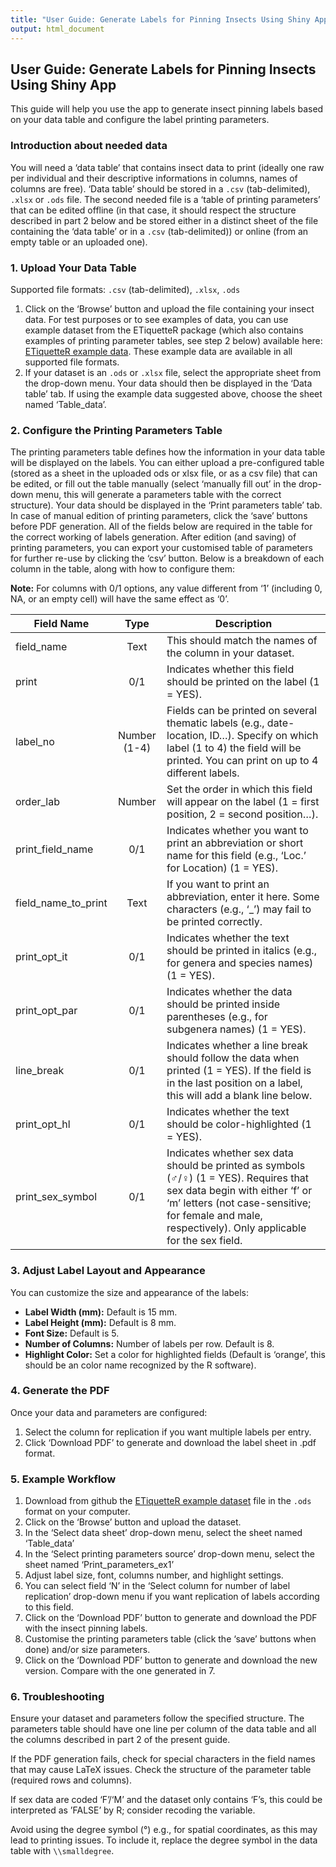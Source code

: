 ```yaml
---
title: "User Guide: Generate Labels for Pinning Insects Using Shiny App"
output: html_document
---
```


## User Guide: Generate Labels for Pinning Insects Using Shiny App

This guide will help you use the app to generate insect pinning labels based on your data table and configure the label printing parameters.

### Introduction about needed data

You will need a 'data table' that contains insect data to print (ideally one raw per individual and their descriptive informations in columns, names of columns are free). 'Data table' should be stored in a `.csv` (tab-delimited), `.xlsx` or `.ods` file. The second needed file is a 'table of printing parameters' that can be edited offline (in that case, it should respect the structure described in part 2 below and be stored either in a distinct sheet of the file containing the 'data table' or in a `.csv` (tab-delimited)) or online (from an empty table or an uploaded one).

### 1. Upload Your Data Table

Supported file formats: `.csv` (tab-delimited), `.xlsx`, `.ods`

1.  Click on the 'Browse' button and upload the file containing your insect data. For test purposes or to see examples of data, you can use example dataset from the ETiquetteR package (which also contains examples of printing parameter tables, see step 2 below) available here: [ETiquetteR example data](https://github.com/Nmoiroux/EtiquetteR/blob/main/inst/extdata/). These example data are available in all supported file formats.
2.  If your dataset is an `.ods` or `.xlsx` file, select the appropriate sheet from the drop-down menu. Your data should then be displayed in the 'Data table' tab. If using the example data suggested above, choose the sheet named 'Table_data'.

### 2. Configure the Printing Parameters Table

The printing parameters table defines how the information in your data table will be displayed on the labels. You can either upload a pre-configured table (stored as a sheet in the uploaded ods or xlsx file, or as a csv file) that can be edited, or fill out the table manually (select 'manually fill out' in the drop-down menu, this will generate a parameters table with the correct structure). Your data should be displayed in the 'Print parameters table' tab. In case of manual edition of printing parameters, click the 'save' buttons before PDF generation. All of the fields below are required in the table for the correct working of labels generation. After edition (and saving) of printing parameters, you can export your customised table of parameters for further re-use by clicking the 'csv' button. Below is a breakdown of each column in the table, along with how to configure them:

**Note:** For columns with 0/1 options, any value different from '1' (including 0, NA, or an empty cell) will have the same effect as '0'.

| Field Name | Type | Description |
|------------|:----------:|------------------------------------------------|
| field_name | Text | This should match the names of the column in your dataset. |
| print | 0/1 | Indicates whether this field should be printed on the label (1 = YES). |
| label_no | Number (1-4) | Fields can be printed on several thematic labels (e.g., date-location, ID...). Specify on which label (1 to 4) the field will be printed. You can print on up to 4 different labels. |
| order_lab | Number | Set the order in which this field will appear on the label (1 = first position, 2 = second position...). |
| print_field_name | 0/1 | Indicates whether you want to print an abbreviation or short name for this field (e.g., 'Loc.' for Location) (1 = YES). |
| field_name_to_print | Text | If you want to print an abbreviation, enter it here. Some characters (e.g., '\_') may fail to be printed correctly. |
| print_opt_it | 0/1 | Indicates whether the text should be printed in italics (e.g., for genera and species names) (1 = YES). |
| print_opt_par | 0/1 | Indicates whether the data should be printed inside parentheses (e.g., for subgenera names) (1 = YES). |
| line_break | 0/1 | Indicates whether a line break should follow the data when printed (1 = YES). If the field is in the last position on a label, this will add a blank line below. |
| print_opt_hl | 0/1 | Indicates whether the text should be color-highlighted (1 = YES). |
| print_sex_symbol | 0/1 | Indicates whether sex data should be printed as symbols (♂/♀) (1 = YES). Requires that sex data begin with either 'f' or 'm' letters (not case-sensitive; for female and male, respectively). Only applicable for the sex field. |

### 3. Adjust Label Layout and Appearance

You can customize the size and appearance of the labels:

-   **Label Width (mm):** Default is 15 mm.
-   **Label Height (mm):** Default is 8 mm.
-   **Font Size:** Default is 5.
-   **Number of Columns:** Number of labels per row. Default is 8.
-   **Highlight Color:** Set a color for highlighted fields (Default is 'orange', this should be an color name recognized by the R software).

### 4. Generate the PDF

Once your data and parameters are configured:

1.  Select the column for replication if you want multiple labels per entry.
2.  Click 'Download PDF' to generate and download the label sheet in .pdf format.

### 5. Example Workflow

1.  Download from github the [ETiquetteR example dataset](https://github.com/Nmoiroux/EtiquetteR/blob/main/inst/extdata/liste_ind_coll_ex.ods) file in the `.ods` format on your computer.
2.  Click on the 'Browse' button and upload the dataset.
3.  In the 'Select data sheet' drop-down menu, select the sheet named 'Table_data'
4.  In the 'Select printing parameters source' drop-down menu, select the sheet named 'Print_parameters_ex1'
5.  Adjust label size, font, columns number, and highlight settings.
6.  You can select field 'N' in the 'Select column for number of label replication' drop-down menu if you want replication of labels according to this field.
7.  Click on the 'Download PDF' button to generate and download the PDF with the insect pinning labels.
8.  Customise the printing parameters table (click the 'save' buttons when done) and/or size parameters.
9.  Click on the 'Download PDF' button to generate and download the new version. Compare with the one generated in 7.

### 6. Troubleshooting

Ensure your dataset and parameters follow the specified structure. The parameters table should have one line per column of the data table and all the columns described in part 2 of the present guide.

If the PDF generation fails, check for special characters in the field names that may cause LaTeX issues. Check the structure of the parameter table (required rows and columns).

If sex data are coded 'F'/'M' and the dataset only contains 'F's, this could be interpreted as 'FALSE' by R; consider recoding the variable.

Avoid using the degree symbol (°) e.g., for spatial coordinates, as this may lead to printing issues. To include it, replace the degree symbol in the data table with `\\smalldegree`.
